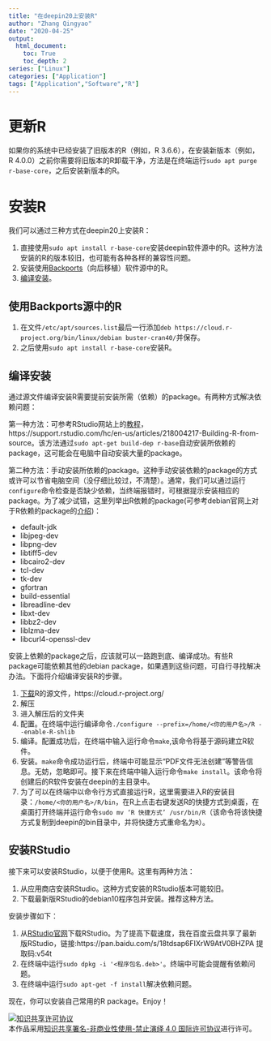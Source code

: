 ```yaml
---
title: "在deepin20上安装R"
author: "Zhang Qingyao"
date: "2020-04-25"
output: 
  html_document:
    toc: True
    toc_depth: 2
series: ["Linux"]
categories: ["Application"]
tags: ["Application","Software","R"]
---
```


# 更新R
如果你的系统中已经安装了旧版本的R（例如，R 3.6.6），在安装新版本（例如，R 4.0.0）之前你需要将旧版本的R卸载干净，方法是在终端运行`sudo apt purge r-base-core`，之后安装新版本的R。

# 安装R
我们可以通过三种方式在deepin20上安装R：

1. 直接使用`sudo apt install r-base-core`安装deepin软件源中的R。这种方法安装的R的版本较旧，也可能有各种各样的兼容性问题。
2. 安装使用[Backports](https://backports.debian.org/Instructions/)（向后移植）软件源中的R。
3. [编译安装](https://thoughtbot.com/blog/the-magic-behind-configure-make-make-install)。

## 使用Backports源中的R

1. 在文件`/etc/apt/sources.list`最后一行添加`deb https://cloud.r-project.org/bin/linux/debian buster-cran40/`并保存。
2. 之后使用`sudo apt install r-base-core`安装R。

## 编译安装

通过源文件编译安装R需要提前安装所需（依赖）的package。有两种方式解决依赖问题：

第一种方法：可参考RStudio网站上的[教程](https://support.rstudio.com/hc/en-us/articles/218004217-Building-R-from-source)，https://support.rstudio.com/hc/en-us/articles/218004217-Building-R-from-source。该方法通过`sudo apt-get build-dep r-base`自动安装所依赖的package，这可能会在电脑中自动安装大量的package。

第二种方法：手动安装所依赖的package。这种手动安装依赖的package的方式或许可以节省电脑空间（没仔细比较过，不清楚）。通常，我们可以通过运行`configure`命令检查是否缺少依赖，当终端报错时，可根据提示安装相应的package。为了减少试错，这里列举出R依赖的package(可参考debian官网上对于R依赖的package的[介绍](https://packages.debian.org/buster/r-base-core))：

- default-jdk
- libjpeg-dev
- libpng-dev
- libtiff5-dev
- libcairo2-dev
- tcl-dev
- tk-dev
- gfortran
- build-essential
- libreadline-dev
- libxt-dev
- libbz2-dev
- liblzma-dev
- libcurl4-openssl-dev

安装上依赖的package之后，应该就可以一路跑到底、编译成功。有些R package可能依赖其他的debian package，如果遇到这些问题，可自行寻找解决办法。下面将介绍编译安装R的步骤。

1. [下载](https://cloud.r-project.org/)R的源文件，https://cloud.r-project.org/
2. 解压
3. 进入解压后的文件夹
4. 配置。在终端中运行编译命令`./configure --prefix=/home/<你的用户名>/R --enable-R-shlib`
5. 编译。配置成功后，在终端中输入运行命令`make`,该命令将基于源码建立R软件。
6. 安装。`make`命令成功运行后，终端中可能显示“PDF文件无法创建”等警告信息。无妨，忽略即可。接下来在终端中输入运行命令`make install`。该命令将创建后的R软件安装在deepin的主目录中。
7. 为了可以在终端中以命令行方式直接运行R，这里需要进入R的安装目录：`/home/<你的用户名>/R/bin`，在R上点击右键发送R的快捷方式到桌面，在桌面打开终端并运行命令`sudo mv ‘R 快捷方式’ /usr/bin/R`（该命令将该快捷方式复制到deepin的bin目录中，并将快捷方式重命名为`R`）。

## 安装RStudio

接下来可以安装RStudio，以便于使用R。这里有两种方法：

1. 从应用商店安装RStudio。这种方式安装的RStudio版本可能较旧。
2. 下载最新版RStudio的debian10程序包并安装。推荐这种方法。

安装步骤如下：

1. 从[RStudio官网](https://rstudio.com/products/rstudio/download/)下载RStudio。为了提高下载速度，我在百度云盘共享了最新版RStudio，链接:https://pan.baidu.com/s/18tdsap6FIXrW9AtV0BHZPA 提取码:v54t
2. 在终端中运行`sudo dpkg -i '<程序包名.deb>'`。终端中可能会提醒有依赖问题。
3. 在终端中运行`sudo apt-get -f install`解决依赖问题。

现在，你可以安装自己常用的R package。Enjoy！

<a rel="license" href="http://creativecommons.org/licenses/by-nc-nd/4.0/"><img alt="知识共享许可协议" style="border-width:0" src="https://i.creativecommons.org/l/by-nc-nd/4.0/88x31.png" /></a><br />本作品采用<a rel="license" href="http://creativecommons.org/licenses/by-nc-nd/4.0/">知识共享署名-非商业性使用-禁止演绎 4.0 国际许可协议</a>进行许可。
